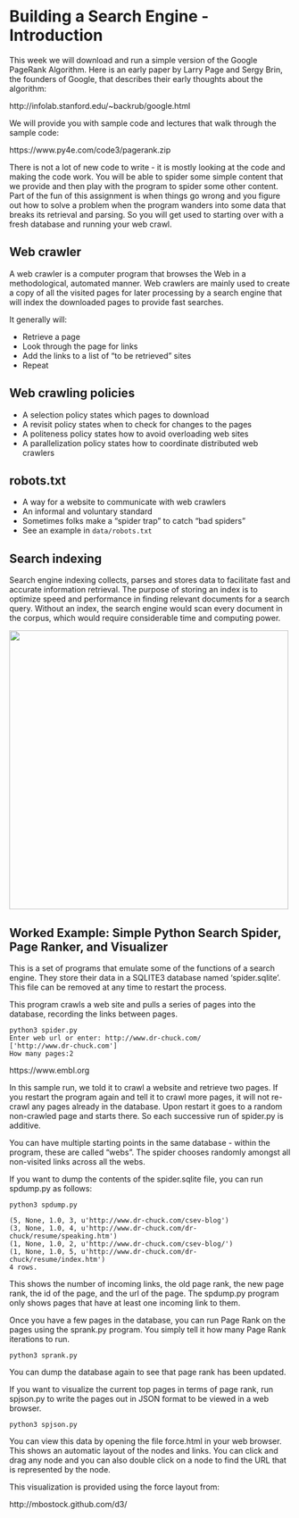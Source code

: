 # Building a Search Engine - Introduction

This week we will download and run a simple version of the Google PageRank Algorithm.  Here is an early paper by Larry Page and Sergy Brin, the founders of Google, that describes their early thoughts about the algorithm:

http://infolab.stanford.edu/~backrub/google.html

We will provide you with sample code and lectures that walk through the sample code:

https://www.py4e.com/code3/pagerank.zip

There is not a lot of new code to write - it is mostly looking at the code and making the code work.  You will be able to spider some simple content that we provide and then play with the program to spider some other content.  Part of the fun of this assignment is when things go wrong and you figure out how to solve a problem when the program wanders into some data that breaks its retrieval and parsing.  So you will get used to starting over with a fresh database and running your web crawl.

## Web crawler

A web crawler is a computer program that browses the Web in a methodological, automated manner. Web crawlers are mainly used to create a copy of all the visited pages for later processing by a search engine that will index the downloaded pages to provide fast searches.  

It generally will:

- Retrieve a page
- Look through the page for links
- Add the links to a list of "to be retrieved" sites
- Repeat


## Web crawling policies

- A selection policy states which pages to download
- A revisit policy states when to check for changes to the pages
- A politeness policy states how to avoid overloading web sites
- A parallelization policy states how to coordinate distributed web crawlers


## robots.txt

- A way for a website to communicate with web crawlers
- An informal and voluntary standard
- Sometimes folks make a "spider trap" to catch "bad spiders"
- See an example in `data/robots.txt`


## Search indexing

Search engine indexing collects, parses and stores data to facilitate fast and accurate information retrieval. The purpose of storing an index is to optimize speed and performance in finding relevant documents for a search query. Without an index, the search engine would scan every document in the corpus, which would require considerable time and computing power.

<img width=500 src="../images/workflow1.png">


## Worked Example: Simple Python Search Spider, Page Ranker, and Visualizer

This is a set of programs that emulate some of the functions of a 
search engine. They store their data in a SQLITE3 database named
'spider.sqlite'. This file can be removed at any time to restart the
process.   

This program crawls a web site and pulls a series of pages into the
database, recording the links between pages.

```
python3 spider.py
Enter web url or enter: http://www.dr-chuck.com/
['http://www.dr-chuck.com']
How many pages:2
```

https://www.embl.org

In this sample run, we told it to crawl a website and retrieve two 
pages. If you restart the program again and tell it to crawl more
pages, it will not re-crawl any pages already in the database. Upon 
restart it goes to a random non-crawled page and starts there. So 
each successive run of spider.py is additive.

You can have multiple starting points in the same database - 
within the program, these are called "webs". The spider
chooses randomly amongst all non-visited links across all
the webs.

If you want to dump the contents of the spider.sqlite file, you can 
run spdump.py as follows:

``` python3 spdump.py ```

```
(5, None, 1.0, 3, u'http://www.dr-chuck.com/csev-blog')
(3, None, 1.0, 4, u'http://www.dr-chuck.com/dr-chuck/resume/speaking.htm')
(1, None, 1.0, 2, u'http://www.dr-chuck.com/csev-blog/')
(1, None, 1.0, 5, u'http://www.dr-chuck.com/dr-chuck/resume/index.htm')
4 rows.
```

This shows the number of incoming links, the old page rank, the new page rank, the id of the page, and the url of the page. The spdump.py program only shows pages that have at least one incoming link to them.

Once you have a few pages in the database, you can run Page Rank on the
pages using the sprank.py program. You simply tell it how many Page
Rank iterations to run.

```
python3 sprank.py
```

You can dump the database again to see that page rank has been updated.

If you want to visualize the current top pages in terms of page rank,
run spjson.py to write the pages out in JSON format to be viewed in a
web browser.

```
python3 spjson.py
```

You can view this data by opening the file force.html in your web browser. This shows an automatic layout of the nodes and links. You can click and drag any node and you can also double click on a node to find the URL
that is represented by the node.

This visualization is provided using the force layout from:

http://mbostock.github.com/d3/






